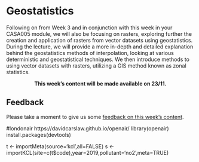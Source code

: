 # Geostatistics

Following on from Week 3 and in conjunction with this week in your CASA005 module, we will also be focusing on rasters, exploring further the creation and application of rasters from vector datasets using geostatistics. During the lecture, we will provide a more in-depth and detailed explanation behind the geostatistics methods of interpolation, looking at various deterministic and geostatistical techniques. We then introduce methods to using vector datasets with rasters, utilizing a GIS method known as zonal statistics. 

<center>**This week's content will be made available on 23/11.**</center>

## Feedback {#feedback_w07}
Please take a moment to give us some [feedback on this week's content](https://forms.gle/BYbZySVSHeoUEkJh9).


#londonair
https://davidcarslaw.github.io/openair/
library(openair)
install.packages(devtools)

t <- importMeta(source='kcl',all=FALSE)
s <- importKCL(site=c(t$code),year=2019,pollutant='no2',meta=TRUE)
